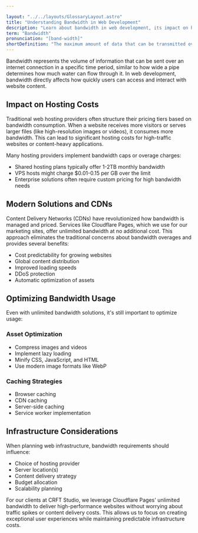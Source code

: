 ```yaml
---

layout: "../../layouts/GlossaryLayout.astro"
title: "Understanding Bandwidth in Web Development"
description: "Learn about bandwidth in web development, its impact on hosting costs, and how modern hosting solutions like Cloudflare Pages offer unlimited bandwidth for efficient website delivery."
term: "Bandwidth"
pronunciation: "[band-width]"
shortDefinition: "The maximum amount of data that can be transmitted over an internet connection in a given time period, typically measured in bits per second."
---
```


Bandwidth represents the volume of information that can be sent over an internet connection in a specific time period, similar to how wide a pipe determines how much water can flow through it. In web development, bandwidth directly affects how quickly users can access and interact with website content.

## Impact on Hosting Costs

Traditional web hosting providers often structure their pricing tiers based on bandwidth consumption. When a website receives more visitors or serves larger files (like high-resolution images or videos), it consumes more bandwidth. This can lead to significant hosting costs for high-traffic websites or content-heavy applications.

Many hosting providers implement bandwidth caps or overage charges:
- Shared hosting plans typically offer 1-2TB monthly bandwidth
- VPS hosts might charge $0.01-0.15 per GB over the limit
- Enterprise solutions often require custom pricing for high bandwidth needs

## Modern Solutions and CDNs

Content Delivery Networks (CDNs) have revolutionized how bandwidth is managed and priced. Services like Cloudflare Pages, which we use for our marketing sites, offer unlimited bandwidth at no additional cost. This approach eliminates the traditional concerns about bandwidth overages and provides several benefits:

- Cost predictability for growing websites
- Global content distribution
- Improved loading speeds
- DDoS protection
- Automatic optimization of assets

## Optimizing Bandwidth Usage

Even with unlimited bandwidth solutions, it's still important to optimize usage:

### Asset Optimization
- Compress images and videos
- Implement lazy loading
- Minify CSS, JavaScript, and HTML
- Use modern image formats like WebP

### Caching Strategies
- Browser caching
- CDN caching
- Server-side caching
- Service worker implementation

## Infrastructure Considerations

When planning web infrastructure, bandwidth requirements should influence:
- Choice of hosting provider
- Server location(s)
- Content delivery strategy
- Budget allocation
- Scalability planning

For our clients at CRFT Studio, we leverage Cloudflare Pages' unlimited bandwidth to deliver high-performance websites without worrying about traffic spikes or content delivery costs. This allows us to focus on creating exceptional user experiences while maintaining predictable infrastructure costs.
